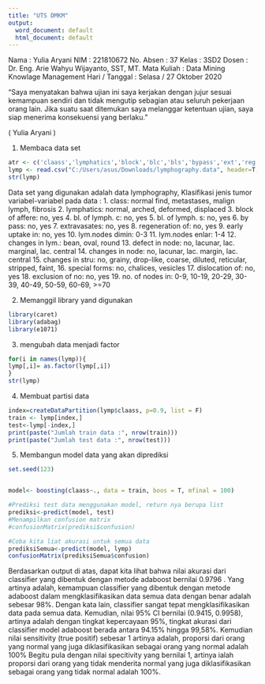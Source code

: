 ---
title: "UTS DMKM"
output:
  word_document: default
  html_document: default
---

Nama		: Yulia Aryani
NIM		: 221810672
No. Absen	: 37
Kelas		: 3SD2
Dosen		: Dr. Eng. Arie Wahyu Wijayanto, SST, MT.
Mata Kuliah	: Data Mining Knowlage Management
Hari / Tanggal	: Selasa / 27 Oktober 2020

“Saya menyatakan bahwa ujian ini saya kerjakan dengan jujur sesuai kemampuan sendiri dan tidak mengutip sebagian atau seluruh pekerjaan orang lain. Jika suatu saat ditemukan saya melanggar ketentuan ujian, saya siap menerima konsekuensi yang berlaku.”



( Yulia Aryani )

1. Membaca data set
```{r}
atr <- c('claass','lymphatics','block','blc','bls','bypass','ext','reg','earl','lymn','lymen','ch','df','cn','cs','sp','dis','ex','no')
lymp <- read.csv("C:/Users/asus/Downloads/lymphography.data", header=T, col.names = atr)
str(lymp)
```
Data set yang digunakan adalah data lymphography, Klasifikasi jenis tumor
variabel-variabel pada data :
1. class: normal find, metastases, malign lymph, fibrosis
2. lymphatics: normal, arched, deformed, displaced
3. block of affere: no, yes
4. bl. of lymph. c: no, yes
5. bl. of lymph. s: no, yes
6. by pass: no, yes
7. extravasates: no, yes
8. regeneration of: no, yes
9. early uptake in: no, yes
10. lym.nodes dimin: 0-3
11. lym.nodes enlar: 1-4
12. changes in lym.: bean, oval, round
13. defect in node: no, lacunar, lac. marginal, lac. central
14. changes in node: no, lacunar, lac. margin, lac. central
15. changes in stru: no, grainy, drop-like, coarse, diluted, reticular, stripped, faint,
16. special forms: no, chalices, vesicles
17. dislocation of: no, yes
18. exclusion of no: no, yes
19. no. of nodes in: 0-9, 10-19, 20-29, 30-39, 40-49, 50-59, 60-69, >=70

2. Memanggil library yand digunakan
```{r}
library(caret)
library(adabag)
library(e1071)
```

3. mengubah data menjadi factor
```{r}
for(i in names(lymp)){
lymp[,i]= as.factor(lymp[,i])
}
str(lymp)
```
4. Membuat partisi data
```{r}
index=createDataPartition(lymp$claass, p=0.9, list = F)
train <- lymp[index,]
test<-lymp[-index,]
print(paste("Jumlah train data :", nrow(train)))
print(paste("Jumlah test data :", nrow(test)))
```

5. Membangun model data yang akan diprediksi
```{r}
set.seed(123)


model<- boosting(claass~., data = train, boos = T, mfinal = 100)

```

```{r}
#Prediksi test data menggunakan model, return nya berupa list
prediksi<-predict(model, test)
#Menampilkan confusion matrix
#confusionMatrix(prediksi$confusion)
```

```{r}
#Coba kita liat akurasi untuk semua data
prediksiSemua<-predict(model, lymp)
confusionMatrix(prediksiSemua$confusion)
```
Berdasarkan output di atas, dapat kita lihat bahwa nilai akurasi dari classifier  yang dibentuk dengan metode adaboost bernilai 0.9796 . Yang artinya adalah, kemampuan classifier yang dibentuk dengan metode adaboost dalam mengklasifikasikan data semua data dengan benar adalah sebesar 98%. Dengan kata lain, classifier sangat tepat mengklasifikasikan data pada semua data. Kemudian, nilai 95% CI bernilai (0.9415, 0.9958), artinya adalah dengan tingkat kepercayaan 95%,  tingkat akurasi dari classifier model adaboost berada antara 94.15% hingga 99,58%. Kemudian nilai sensitivity (true positif) sebesar 1 artinya adalah, proporsi dari orang yang normal yang juga diklasifikasikan sebagai orang yang normal adalah 100% Begitu pula dengan nilai specitivity yang bernilai 1, artinya ialah proporsi dari orang yang tidak menderita normal yang juga diklasifikasikan sebagai orang yang tidak normal adalah 100%. 


